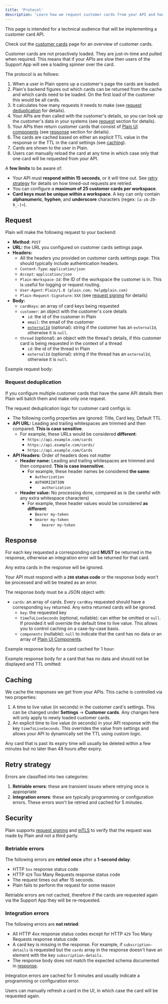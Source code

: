 ```yaml
---
title: 'Protocol'
description: 'Learn how we request customer cards from your API and how to respond to these requests.'
---
```


<Note>
This page is intended for a technical audience that will be implementing a customer card API.

Check out the [customer cards](/customer-cards) page for an overview of customer cards.

</Note>

Customer cards are not proactively loaded. They are just-in-time and pulled when required.
This means that if your APIs are slow then users of the Support App will see a loading spinner over the card.

The protocol is as follows:

1. When a user in Plain opens up a customer's page the cards are loaded.
2. Plain's backend figures out which cards can be returned from the cache and which cards need to be loaded. On the first
   load of the customer this would be all cards.
3. It calculates how many requests it needs to make (see [request deduplication](#request-deduplication) for
   details).
4. Your APIs are then called with the customer's details, so you can look up the customer's data in your systems
   (see [request](#request) section for details).
5. Your APIs then return customer cards that consist of [Plain UI components](/api-reference/ui-components)
   (see [response](#response) section for details).
6. The cards are cached based on either an explicit TTL value in the response or the TTL in the card settings (see [caching](#caching)).
7. Cards are shown to the user in Plain.
8. Users can manually reload the card at any time in which case only that one card will be requested from your API.

A **few limits** to be aware of:

- Your API must **respond within 15 seconds**, or it will time out. See [retry strategy](#retry-strategy) for details on how timed-out requests are retried.
- You can configure a **maximum of 25 customer cards per workspace**.
- **Card keys must be unique within a workspace**. A key can only contain **alphanumeric**, **hyphen**, and **underscore** characters (regex: `[a-zA-Z0-9_-]+`).

## Request

Plain will make the following request to your backend:

- **Method**: `POST`
- **URL:** the URL you configured on customer cards settings page.
- **Headers:**
  - All the headers you provided on customer cards settings page. This should typically include authentication headers.
  - `Content-Type`: `application/json`
  - `Accept`: `application/json`
  - `Plain-Workspace-Id`: the ID of the workspace the customer is in. This is useful for logging or request routing.
  - `User-Agent`: `Plain/1.0 (plain.com; help@plain.com)`
  - `Plain-Request-Signature`: `XXX` (see [request signing](/api-reference/request-signing) for details)
- **Body:**
  - `cardKeys`: an array of card keys being requested
  - `customer`: an object with the customer's core details
    - `id`: the id of the customer in Plain
    - `email`: the email of the customer
    - [`externalId`](https://www.plain.com/docs/api-reference/graphql/customers/upsert) (optional): string if the customer has an `externalId`, otherwise it is `null`.
  - `thread` (optional): an object with the thread's details, if this customer card is being requested in the context of a thread
    - `id`: the id of the thread in Plain
    - `externalId` (optional): string if the thread has an `externalId`, otherwise it is `null`.

Example request body:

<Snippet file="customer-cards/customer-cards-request.mdx" />

### Request deduplication

If you configure multiple customer cards that have the same API details then Plain will batch them and make only one request.

The request deduplication logic for customer card configs is:

- The following config properties are ignored: Title, Card key, Default TTL
- **API URL:** Leading and trailing whitespaces are trimmed and then compared. **This is case sensitive**.
  - For example, these URLs would be considered **different**:
    - `https://api.example.com/cards`
    - `https://api.example.com/cards/`
    - `https://api.example.com/Cards`
- **API Headers:** Order of headers does not matter
  - **Header name:** Leading and trailing whitespaces are trimmed and then compared. **This is case insensitive**.
    - For example, these header names be considered **the same**:
      - `Authorization`
      - `AUTHORIZATION`
      - `   authorization   `
  - **Header value:** No processing done, compared as is (be careful with any extra whitespace characters)
    - For example, these header values would be considered **as different**:
      - `Bearer my-token`
      - `bearer my-token`
      - `   bearer my-token   `

## Response

<Warning>

For each key requested a corresponding card **MUST** be returned in the response, otherwise an integration error will be returned for that card.

Any extra cards in the response will be ignored.

</Warning>

Your API must respond with a **`200` status code** or the response body won't be processed and will be treated as an error.

The response body must be a JSON object with:

- `cards`: an array of cards. Every `cardKey` requested should have a corresponding `key` returned. Any extra returned
  cards will be ignored.
  - `key`: the requested key
  - `timeToLiveSeconds` (optional, nullable): can either be omitted or `null`. If provided it will override the default time to live value. This allows you to control caching on a case-by-case basis.
  - `components` (nullable): `null` to indicate that the card has no data or an array of [Plain UI Components](/api-reference/ui-components/).

Example response body for a card cached for 1 hour:

<Snippet file="customer-cards/customer-cards-response.mdx" />

Example response body for a card that has no data and should not be displayed and TTL omitted:

<Snippet file="customer-cards/customer-cards-no-display-response.mdx" />

## Caching

We cache the responses we get from your APIs. This cache is controlled via two properties:

1. A time to live value (in seconds) in the customer card's settings. This can be changed under **Settings** → **Customer cards**. Any changes here will only apply to newly loaded customer cards.
2. An explicit time to live value (in seconds) in your API response with the key `timeToLiveSeconds`. This overrides the value from settings and allows your API to dynamically set the TTL using custom logic.

Any card that is past its expiry time will usually be deleted within a few minutes but no later than 48 hours after expiry.

## Retry strategy

Errors are classified into two categories:

1. **Retriable errors**: these are transient issues where retrying once is appropriate
2. **Integration errors**: these are typically programming or configuration errors. These errors won't be retried and cached for 5 minutes.

## Security

Plain supports [request signing](/api-reference/request-signing) and [mTLS](/api-reference/mtls) to verify that the request was made by Plain and not a third party.

### Retriable errors

The following errors are **retried once** after a **1-second delay**:

- HTTP `5xx` response status code
- HTTP `429` Too Many Requests response status code
- The request times out after 15 seconds.
- Plain fails to perform the request for some reason

Retriable errors are not cached, therefore if the cards are requested again via the Support App they will be re-requested.

### Integration errors

The following errors are **not retried**:

- All HTTP 4xx response status codes except for HTTP `429` Too Many Requests response status code
- A card key is missing in the response. For example, if `subscription-details` is requested but the `cards` array in the response doesn't have an element with the key `subscription-details`.
- The response body does not match the expected schema documented in [response](#response).

Integration errors are cached for 5 minutes and usually indicate a programming or configuration error.

Users can manually refresh a card in the UI, in which case the card will be requested again.
